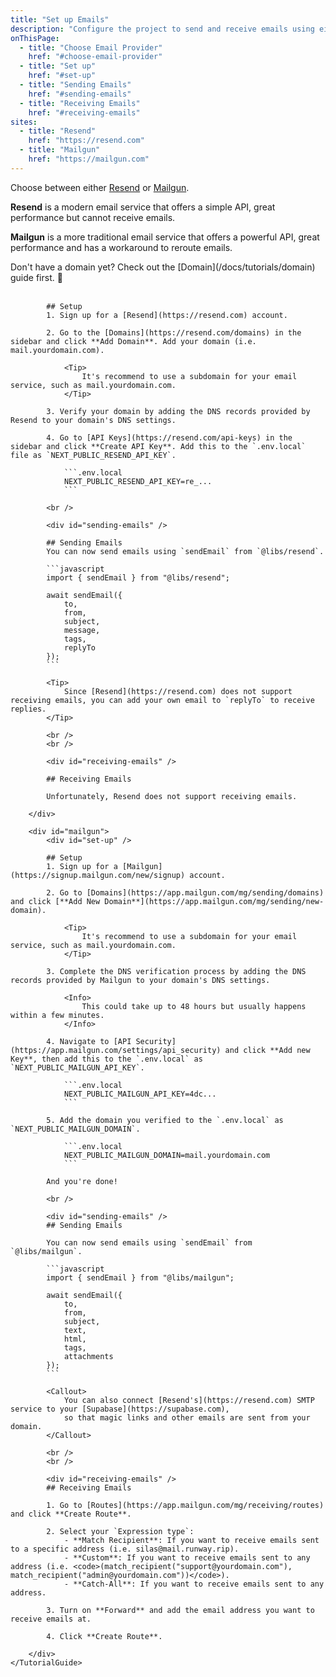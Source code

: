 ```yaml
---
title: "Set up Emails"
description: "Configure the project to send and receive emails using either Resend or Mailgun."
onThisPage:
  - title: "Choose Email Provider"
    href: "#choose-email-provider"
  - title: "Set up"
    href: "#set-up"
  - title: "Sending Emails"
    href: "#sending-emails"
  - title: "Receiving Emails"
    href: "#receiving-emails"
sites:
  - title: "Resend"
    href: "https://resend.com"
  - title: "Mailgun"
    href: "https://mailgun.com"
---
```


<Divider />

<div id="choose-email-provider" />

Choose between either [Resend](https://resend.com) or [Mailgun](https://www.mailgun.com).

**Resend** is a modern email service that offers a simple API, great performance but <span className="underline">cannot receive emails</span>.

**Mailgun** is a more traditional email service that offers a powerful API, great performance and has a <span className="underline">workaround to reroute emails</span>.

<Callout>
    Don't have a domain yet? Check out the [Domain](/docs/tutorials/domain) guide first. 🔗
</Callout>

<br />
<br />

<div className="flex items-center">
    <TutorialGuide options={[
        { name: 'Resend', value: 'resend', image: '/logos/resend.png', imageClassName: 'bg-black rounded-lg' },
        { name: 'Mailgun', value: 'mailgun', image: '/logos/mailgun.png' },
    ]}>
        <div id="resend">
            <div id="set-up" />

            ## Setup
            1. Sign up for a [Resend](https://resend.com) account.

            2. Go to the [Domains](https://resend.com/domains) in the sidebar and click **Add Domain**. Add your domain (i.e. mail.yourdomain.com).

                <Tip>
                    It's recommend to use a subdomain for your email service, such as mail.yourdomain.com.
                </Tip>

            3. Verify your domain by adding the DNS records provided by Resend to your domain's DNS settings.

            4. Go to [API Keys](https://resend.com/api-keys) in the sidebar and click **Create API Key**. Add this to the `.env.local` file as `NEXT_PUBLIC_RESEND_API_KEY`.

                ```.env.local
                NEXT_PUBLIC_RESEND_API_KEY=re_...
                ```

            <br />

            <div id="sending-emails" />

            ## Sending Emails
            You can now send emails using `sendEmail` from `@libs/resend`.

            ```javascript
            import { sendEmail } from "@libs/resend";

            await sendEmail({
                to,
                from,
                subject,
                message,
                tags,
                replyTo
            });
            ```

            <Tip>
                Since [Resend](https://resend.com) does not support receiving emails, you can add your own email to `replyTo` to receive replies.
            </Tip>

            <br />
            <br />

            <div id="receiving-emails" />

            ## Receiving Emails

            Unfortunately, Resend does not support receiving emails.

        </div>

        <div id="mailgun">
            <div id="set-up" />

            ## Setup
            1. Sign up for a [Mailgun](https://signup.mailgun.com/new/signup) account.

            2. Go to [Domains](https://app.mailgun.com/mg/sending/domains) and click [**Add New Domain**](https://app.mailgun.com/mg/sending/new-domain).

                <Tip>
                    It's recommend to use a subdomain for your email service, such as mail.yourdomain.com.
                </Tip>

            3. Complete the DNS verification process by adding the DNS records provided by Mailgun to your domain's DNS settings.

                <Info>
                    This could take up to 48 hours but usually happens within a few minutes.
                </Info>

            4. Navigate to [API Security](https://app.mailgun.com/settings/api_security) and click **Add new Key**, then add this to the `.env.local` as `NEXT_PUBLIC_MAILGUN_API_KEY`.

                ```.env.local
                NEXT_PUBLIC_MAILGUN_API_KEY=4dc...
                ```

            5. Add the domain you verified to the `.env.local` as `NEXT_PUBLIC_MAILGUN_DOMAIN`.

                ```.env.local
                NEXT_PUBLIC_MAILGUN_DOMAIN=mail.yourdomain.com
                ```

            And you're done!

            <br />

            <div id="sending-emails" />
            ## Sending Emails

            You can now send emails using `sendEmail` from `@libs/mailgun`.

            ```javascript
            import { sendEmail } from "@libs/mailgun";

            await sendEmail({
                to,
                from,
                subject,
                text,
                html,
                tags,
                attachments
            });
            ```

            <Callout>
                You can also connect [Resend's](https://resend.com) SMTP service to your [Supabase](https://supabase.com),
                so that magic links and other emails are sent from your domain.
            </Callout>

            <br />
            <br />

            <div id="receiving-emails" />
            ## Receiving Emails

            1. Go to [Routes](https://app.mailgun.com/mg/receiving/routes) and click **Create Route**.

            2. Select your `Expression type`:
                - **Match Recipient**: If you want to receive emails sent to a specific address (i.e. silas@mail.runway.rip).
                - **Custom**: If you want to receive emails sent to any address (i.e. <code>(match_recipient("support@yourdomain.com"), match_recipient("admin@yourdomain.com"))</code>).
                - **Catch-All**: If you want to receive emails sent to any address.

            3. Turn on **Forward** and add the email address you want to receive emails at.

            4. Click **Create Route**.

        </div>
    </TutorialGuide>
</div>